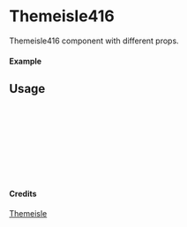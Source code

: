 
<Meta of={Themeisle416} title="Themeisle/Themeisle416" />

# Themeisle416

Themeisle416 component with different props.

#### Example

<Canvas of={Themeisle416.Primary} />

## Usage

```ts
import { Themeisle416 } from "yadl-ui";

const Example = () => {
  return (
      <Themeisle416 />
  );
};

export default Example;
```

#### Credits
[Themeisle](https://themeisle.com/illustrations)
